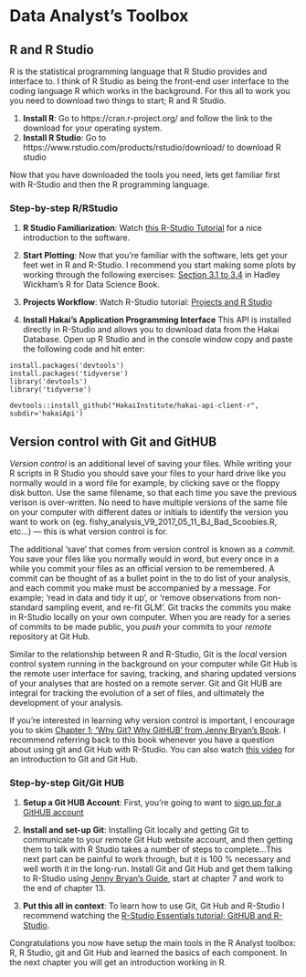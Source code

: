 # Data Analyst's Toolbox

## R and R Studio

R is the statistical programming language that R Studio provides and interface to. I think of R Studio as being the front-end user interface to the coding language R which works in the background. For this all to work you you need to download two things to start; R and R Studio.

1) __Install R__: Go to https://cran.r-project.org/ and follow the link to the download for your operating system.
2) __Install R Studio__: Go to https://www.rstudio.com/products/rstudio/download/ to download R studio

Now that you have downloaded the tools you need, lets get familiar first with R-Studio and then the R programming language.

### Step-by-step R/RStudio
1) __R Studio Familiarization__: Watch [this R-Studio Tutorial](https://www.rstudio.com/resources/webinars/rstudio-essentials-webinar-series-part-1/) for a nice introduction to the software.

2) __Start Plotting__: Now that you're familiar with the software, lets get your feet wet in R and R-Studio. I recommend you start making some plots by working through the following exercises: [Section 3.1 to 3.4](http://r4ds.had.co.nz/data-visualisation.html) in Hadley Wickham's R for Data Science Book.

3) __Projects Workflow__: Watch R-Studio tutorial: [Projects and R Studio](https://www.rstudio.com/resources/webinars/rstudio-essentials-webinar-series-managing-change-part-1/)

4) __Install Hakai's Application Programming Interface__
This API is installed directly in R-Studio and allows you to download data from the Hakai Database. Open up R Studio and in the console window copy and paste the following code and hit enter: 

```
install.packages('devtools')
install.packages('tidyverse')
library('devtools')
library('tidyverse')

devtools::install_github("HakaiInstitute/hakai-api-client-r", subdir='hakaiApi')
```

## Version control with Git and GitHUB

_Version control_ is an additional level of saving your files. While writing your R scripts in R Studio you should save your files to your hard drive like you normally would in a word file for example, by clicking save or the floppy disk button. Use the same filename, so that each time you save the previous verison is over-written. No need to have multiple versions of the same file on your computer with different dates or initials to identify the version you want to work on (eg. fishy_analysis_V9_2017_05_11_BJ_Bad_Scoobies.R, etc...) — this is what version control is for.

The additional 'save' that comes from version control is known as a _commit_. You save your files like you normally would in word, but every once in a while you commit your files as an official version to be remembered. A commit can be thought of as a bullet point in the to do list of your analysis, and each commit you make must be accompanied by a message. For example; 'read in data and tidy it up', or 'remove observations from non-standard sampling event, and re-fit GLM'. Git tracks the commits you make in R-Studio locally on your own computer. When you are ready for a series of commits to be made public, you _push_ your commits to your _remote_ repository at Git Hub. 

Similar to the relationship between R and R-Studio, Git is the _local_ version control system running in the background on your computer while Git Hub is the remote user interface for saving, tracking, and sharing updated versions of your analyses that are hosted on a remote server. Git and Git HUB are integral for tracking the evolution of a set of files, and ultimately the development of your analysis.  

If you're interested in learning why version control is important, I encourage you to skim [Chapter 1; 'Why Git? Why GitHUB' from Jenny Bryan's Book](http://happygitwithr.com/big-picture.html#why-git). I recommend referring back to this book whenever you have a question about using git and Git Hub with R-Studio. You can also watch [this video](https://www.youtube.com/watch?v=FyfwLX4HAxM) for an introduction to Git and Git Hub.

### Step-by-step Git/Git HUB

1) __Setup a Git HUB Account__: First, you're going to want to [sign up for a GitHUB account](https://github.com)

2) __Install and set-up Git__: Installing Git locally and getting Git to communicate to your remote Git Hub website account, and then getting them to talk with R Studio takes a number of steps to complete...This next part can be painful to work through, but it is 100 % necessary and well worth it in the long-run. Install Git and Git Hub and get them talking to R-Studio using [Jenny Bryan's Guide](http://happygitwithr.com/install-git.html), start at chapter 7 and work to the end of chapter 13.

3) __Put this all in context__: To learn how to use Git, Git Hub and R-Studio I recommend watching the [R-Studio Essentials tutorial; GitHUB and R-Studio](https://www.rstudio.com/resources/webinars/rstudio-essentials-webinar-series-managing-part-2/).

Congratulations you now have setup the main tools in the R Analyst toolbox: R, R Studio, git and Git Hub and learned the basics of each component. In the next chapter you will get an introduction working in R.
